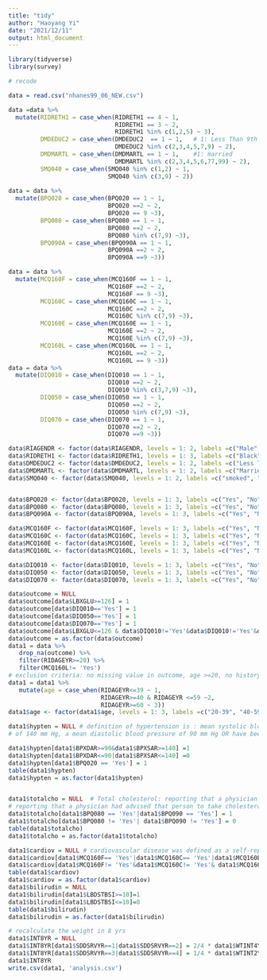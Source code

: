 ```yaml
---
title: "tidy"
author: "Haoyang Yi"
date: "2021/12/11"
output: html_document
---
```


```r
library(tidyverse)
library(survey)
```

```r
# recode

data = read.csv("nhanes99_06_NEW.csv")

data =data %>% 
  mutate(RIDRETH1 = case_when(RIDRETH1 == 4 ~ 1,
                              RIDRETH1 == 3 ~ 2,
                              RIDRETH1 %in% c(1,2,5) ~ 3),
         DMDEDUC2 = case_when(DMDEDUC2  == 1 ~ 1,   # 1: Less Than 9th Grade
                              DMDEDUC2 %in% c(2,3,4,5,7,9) ~ 2),
         DMDMARTL = case_when(DMDMARTL == 1 ~ 1,    #1: married
                              DMDMARTL %in% c(2,3,4,5,6,77,99) ~ 2),
         SMQ040 = case_when(SMQ040 %in% c(1,2) ~ 1,
                            SMQ040 %in% c(3,9) ~ 2))
         
data = data %>% 
  mutate(BPQ020 = case_when(BPQ020 == 1 ~ 1,
                            BPQ020 ==2 ~ 2,
                            BPQ020 == 9 ~3),
         BPQ080 = case_when(BPQ080 == 1 ~ 1,
                            BPQ080 ==2 ~ 2,
                            BPQ080 %in% c(7,9) ~3),
         BPQ090A = case_when(BPQ090A == 1 ~ 1,
                            BPQ090A ==2 ~ 2,
                            BPQ090A ==9 ~3))

data = data %>% 
  mutate(MCQ160F = case_when(MCQ160F == 1 ~ 1,
                            MCQ160F ==2 ~ 2,
                            MCQ160F == 9 ~3),
         MCQ160C = case_when(MCQ160C == 1 ~ 1,
                            MCQ160C ==2 ~ 2,
                            MCQ160C %in% c(7,9) ~3),
         MCQ160E = case_when(MCQ160E == 1 ~ 1,
                            MCQ160E ==2 ~ 2,
                            MCQ160E %in% c(7,9) ~3),
         MCQ160L = case_when(MCQ160L == 1 ~ 1,
                            MCQ160L ==2 ~ 2,
                            MCQ160L == 9 ~3))
data = data %>% 
  mutate(DIQ010 = case_when(DIQ010 == 1 ~ 1,
                            DIQ010 ==2 ~ 2,
                            DIQ010 %in% c(3,7,9) ~3),
         DIQ050 = case_when(DIQ050 == 1 ~ 1,
                            DIQ050 ==2 ~ 2,
                            DIQ050 %in% c(7,9) ~3),
         DIQ070 = case_when(DIQ070 == 1 ~ 1,
                            DIQ070 ==2 ~ 2,
                            DIQ070 ==9 ~3))

data$RIAGENDR <- factor(data$RIAGENDR, levels = 1: 2, labels =c("Male", "Female"))
data$RIDRETH1 <- factor(data$RIDRETH1, levels = 1: 3, labels =c("Black", "White", "other"))
data$DMDEDUC2 <- factor(data$DMDEDUC2, levels = 1: 2, labels =c("Less Than 9th Grade", "9th Grade or above"))
data$DMDMARTL <- factor(data$DMDMARTL, levels = 1: 2, labels =c("Married", "Non-Married"))
data$SMQ040 <- factor(data$SMQ040, levels = 1: 2, labels =c("smoked", "Non-smoked"))


data$BPQ020 <- factor(data$BPQ020, levels = 1: 3, labels =c("Yes", "No", "other"))
data$BPQ080 <- factor(data$BPQ080, levels = 1: 3, labels =c("Yes", "No", "other"))
data$BPQ090A <- factor(data$BPQ090A, levels = 1: 3, labels =c("Yes", "No", "other"))

data$MCQ160F <- factor(data$MCQ160F, levels = 1: 3, labels =c("Yes", "No", "other"))
data$MCQ160C <- factor(data$MCQ160C, levels = 1: 3, labels =c("Yes", "No", "other"))
data$MCQ160E <- factor(data$MCQ160E, levels = 1: 3, labels =c("Yes", "No", "other"))
data$MCQ160L <- factor(data$MCQ160L, levels = 1: 3, labels =c("Yes", "No", "other"))

data$DIQ010 <- factor(data$DIQ010, levels = 1: 3, labels =c("Yes", "No", "other"))
data$DIQ050 <- factor(data$DIQ050, levels = 1: 3, labels =c("Yes", "No", "other"))
data$DIQ070 <- factor(data$DIQ070, levels = 1: 3, labels =c("Yes", "No", "other")) 

```

```r

data$outcome = NULL
data$outcome[data$LBXGLU>=126] = 1
data$outcome[data$DIQ010=='Yes'] = 1
data$outcome[data$DIQ050=='Yes'] = 1
data$outcome[data$DIQ070=='Yes'] = 1
data$outcome[data$LBXGLU<=126 & data$DIQ010!='Yes'&data$DIQ010!='Yes'&data$DIQ010!='Yes'] = 0
data$outcome = as.factor(data$outcome)
data1 = data %>%
   drop_na(outcome) %>%
   filter(RIDAGEYR>=20) %>%
   filter(MCQ160L!= 'Yes')
# exclusion criteria: no missing value in outcome, age >=20, no history of liver disease.
data1 = data1 %>%
   mutate(age = case_when(RIDAGEYR<=39 ~ 1,
                          RIDAGEYR>=40 & RIDAGEYR <=59 ~2,
                          RIDAGEYR>=60 ~ 3))
data1$age <- factor(data1$age, levels = 1: 3, labels =c("20-39", "40-59", "60 and above"))

data1$hypten = NULL # definition of hypertension is : mean systolic blood pressure
# of 140 mm Hg, a mean diastolic blood pressure of 90 mm Hg OR have been told by doctor

data1$hypten[data1$BPXDAR>=90&data1$BPXSAR>=140] =1
data1$hypten[data1$BPXDAR<=90|data1$BPXSAR<=140] =0
data1$hypten[data1$BPQ020 == 'Yes'] = 1
table(data1$hypten)
data1$hypten = as.factor(data1$hypten)


data1$totalcho = NULL  # Total cholesterol: reporting that a physician had diagnosed that person with high cholesterol OR
# reporting that a physician had advised that person to take cholesterol lowering medications 
data1$totalcho[data1$BPQ080 == 'Yes'|data1$BPQ090 == 'Yes'] = 1
data1$totalcho[data1$BPQ080 != 'Yes'| data1$BPQ090 != 'Yes'] = 0
table(data1$totalcho)
data1$totalcho = as.factor(data1$totalcho)

data1$cardiov = NULL # cardiovascular disease was defined as a self-reported history of coronary heart disease, previous heart attack, or history of stroke. 
data1$cardiov[data1$MCQ160F== 'Yes'|data1$MCQ160C== 'Yes'|data1$MCQ160E== 'Yes']=1
data1$cardiov[data1$MCQ160F!= 'Yes'&data1$MCQ160C!= 'Yes'& data1$MCQ160E!= 'Yes']=0
table(data1$cardiov)
data1$cardiov = as.factor(data1$cardiov)
data1$bilirudin = NULL
data1$bilirudin[data1$LBDSTBSI>=10]=1
data1$bilirudin[data1$LBDSTBSI<=10]=0
table(data1$bilirudin)
data1$bilirudin = as.factor(data1$bilirudin)

# recalculate the weight in 8 yrs
data1$INT8YR = NULL
data1$INT8YR[data1$SDDSRVYR==1|data1$SDDSRVYR==2] = 2/4 * data1$WTINT4YR[data1$SDDSRVYR==1|data1$SDDSRVYR==2]
data1$INT8YR[data1$SDDSRVYR==3|data1$SDDSRVYR==4] = 1/4 * data1$WTINT2YR[data1$SDDSRVYR==3|data1$SDDSRVYR==4]
data1$INT8YR
write.csv(data1, 'analysis.csv')
```